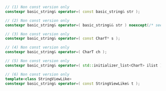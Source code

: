 ```cpp
// (1) Non const version only
constexpr basic_string& operator=( const basic_string& str );

// (2) Non const version only
constexpr basic_string& operator=( basic_string&& str ) noexcept(/* see below */);

// (3) Non const version only
constexpr basic_string& operator=( const CharT* s );

// (4) Non const version only
constexpr basic_string& operator=( CharT ch );

// (5) Non const version only
constexpr basic_string& operator=( std::initializer_list<CharT> ilist );

// (6) Non const version only
template<class StringViewLike>
constexpr basic_string& operator=( const StringViewLike& t );
```
